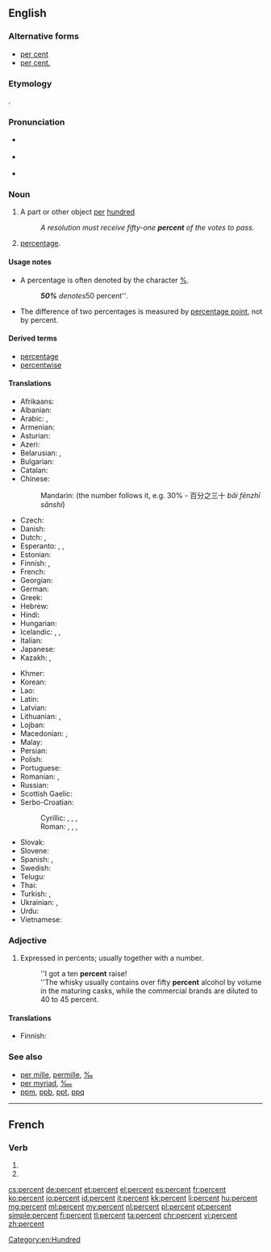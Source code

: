 ==English==

===Alternative forms===
* [[per cent]] {{qualifier|mostly UK}}
* [[per cent.]] {{qualifier|archaic}}

===Etymology===
{{etyl|la|en}} {{term|per centum||for every hundred|lang=la}}.

===Pronunciation===
* {{a|UK}} {{IPA|/pəˈsɛnt/}}
* {{a|US}} {{IPA|/pɜɹ.sɛnt/}}
* {{audio|en-us-percent.ogg|Audio (US)|lang=en}}

===Noun===
{{en-noun|percent|percents}}

# A part or other object [[per]] [[hundred]]
#: ''A resolution must receive fifty-one '''percent''' of the votes to pass.''
# [[percentage]].

====Usage notes====
* A percentage is often denoted by the character [[%]].
*: '''''50%''' denotes ''50 percent''.

* The difference of two percentages is measured by [[percentage point]], not by percent.

====Derived terms====
* [[percentage]]
* [[percentwise]]

====Translations====
{{trans-top|a part or other object per hundred}}
* Afrikaans: {{t|af|persent}}
* Albanian: {{t|sq|përqind}}
* Arabic: {{t|ar|في المائة|tr=fi 'l-míʾa}},  {{t|ar|بالمائة|tr=bi-'l-míʾa}}
* Armenian: {{t|hy|տոկոս|tr=tokos}}
* Asturian: {{t|ast|por cientu}}
* Azeri: {{t+|az|faiz}}
* Belarusian: {{t|be|працэнт|m|tr=pracént|sc=Cyrl}}, {{t|be|адсотак|m|tr=adsótak|sc=Cyrl}}
* Bulgarian: {{t+|bg|процент|tr=procént}}
* Catalan: {{t|ca|per cent}}
* Chinese:
*: Mandarin: {{t+|cmn|百分之|alt=百分之...|tr=bǎi fēnzhī...|sc=Hani}} (the number follows it, e.g. 30% - 百分之三十 ''bǎi fēnzhī sānshí'')
* Czech: {{t+|cs|procento|n}}
* Danish: {{t+|da|procent}}
* Dutch: {{t+|nl|procent|n}}, {{t+|nl|percent|n}}
* Esperanto: {{t|eo|procento}}, {{t|eo|pocento}}, {{t|eo|elcento}}
* Estonian: {{t|et|protsent}}
* Finnish: {{t+|fi|prosentti}},  {{t|fi|sadasosa}}
* French: {{t+|fr|pourcent|m}}
* Georgian: {{t|ka|პროცენტი|tr=proc'enti|sc=Geor}}
* German: {{t+|de|Prozent|n}}
* Greek: {{t+|el|τοις εκατό|tr=tois ekató}}
* Hebrew: {{t+|he|אחוז|tr=akhúz|sc=Hebr}}
* Hindi: {{t|hi|फ़ीसदी|tr=fīsadī}}
* Hungarian: {{t+|hu|százalék}}
* Icelandic: {{t+|is|hundraðshluti|m}}, {{t|is|prósenta|f}}, {{t|is|hundraðstala|f}}
* Italian: {{t+|it|per cento}}
* Japanese: {{t+|ja|パーセント|tr=pāsento}}
* Kazakh: {{t+|kk|пайыз|tr=payız|sc=Cyrl}}, {{t|kk|процент|tr=procent|sc=Cyrl}}
{{trans-mid}}
* Khmer: {{t|km|ភាគរយ|tr=pʰiek rɔɔy|sc=Khmr}}
* Korean: {{t+|ko|퍼센트|tr=peosenteu|sc=Kore}}
* Lao: {{t|lo|ເປີເຊັນ|tr=pə̀ːsén|sc=Laoo}}
* Latin: {{t|la|per centum}}
* Latvian: {{t|lv|procents|m}}
* Lithuanian: {{t|lt|nuošimtis}}, {{t|lt|procentas|m}}
* Lojban: {{t|jbo|ce'i}}
* Macedonian: {{t|mk|насто|tr=násto}},  {{t|mk|процент|tr=procént}}
* Malay: {{t|ms|peratus}}
* Persian: {{t+|fa|درصد|tr=darsad|sc=fa-Arab}}
* Polish: {{t+|pl|procent|m}}
* Portuguese: {{t|pt|percento}}
* Romanian: {{t+|ro|procent|n}}, {{t|ro|la sută}}
* Russian: {{t+|ru|процент|m|tr=procént}}
* Scottish Gaelic: {{t|gd|às a' cheud}}
* Serbo-Croatian:
*: Cyrillic: {{t|sh|посто}}, {{t|sh|одсто}}, {{t|sh|постотак}}, {{t|sh|проценат}}
*: Roman: {{t|sh|posto}}, {{t|sh|odsto}}, {{t|sh|postotak}}, {{t|sh|procenat}}
* Slovak: {{t|sk|percento|n}}
* Slovene: {{t|sl|odstotek|m}}
* Spanish: {{t|es|por ciento}}, {{t|es|porciento|m}}
* Swedish: {{t+|sv|procent|c}}
* Telugu: {{t|te|శాతం|tr=śataṁ}}
* Thai: {{t|th|เปอร์เซ็นต์|tr=bper-sen|sc=Thai}}
* Turkish: {{t+|tr|faiz}}, {{t+|tr|yüzde}}
* Ukrainian: {{t|uk|відсоток|m|tr=vidsótok|sc=Cyrl}}, {{t+|uk|процент|m|tr=procént|sc=Cyrl}}
* Urdu: {{t|ur|جیصدی|tr=fīṣadī}}
* Vietnamese: {{t+|vi|phần trăm}}
{{trans-bottom}}

===Adjective===
{{en-adj|-}}

# Expressed in percents; usually together with a number.
#: ''I got a ten '''percent''' raise!
#: ''The whisky usually contains over fifty '''percent''' alcohol by volume in the maturing casks, while the commercial brands are diluted to 40 to 45 percent.

====Translations====
{{trans-top|expressed in percent}}
* Finnish: {{t+|fi|prosentti|alt=prosentin, prosenttia}} {{qualifier|genitive/partitive of noun}}
{{trans-mid}}
{{trans-bottom}}

===See also===
* [[per mille]], [[permille]], [[‰]]
* [[per myriad]], [[‱]]
* [[ppm]], [[ppb]], [[ppt]], [[ppq]]
{{typography marks}}

[[Category:en:Hundred]]

----

==French==

===Verb===
{{fr-verb-form}}

# {{conjugation of|percer||3|p|pres|ind|lang=fr}}
# {{conjugation of|percer||3|p|pres|sub|lang=fr}}

[[cs:percent]]
[[de:percent]]
[[et:percent]]
[[el:percent]]
[[es:percent]]
[[fr:percent]]
[[ko:percent]]
[[io:percent]]
[[id:percent]]
[[it:percent]]
[[kk:percent]]
[[li:percent]]
[[hu:percent]]
[[mg:percent]]
[[ml:percent]]
[[my:percent]]
[[nl:percent]]
[[pl:percent]]
[[pt:percent]]
[[simple:percent]]
[[fi:percent]]
[[tl:percent]]
[[ta:percent]]
[[chr:percent]]
[[vi:percent]]
[[zh:percent]]
